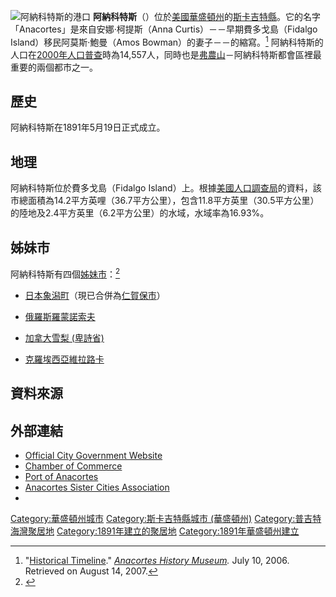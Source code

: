 {{Infobox city
|name             = 阿納科特斯
|official_name            = Anacortes
|nickname                 =
|motto                    =
|image_skyline            = 
|imagesize                =
|image_caption            =
|image_flag               =
|image_seal               =
|image_map = Skagit_County_Washington_Incorporated_and_Unincorporated_areas_Anacortes_Highlighted.svg
|mapsize                  = 250px
|map_caption              = 阿納科特斯位置圖
|subdivision_type         = [[世界地理索引|国家]]
|subdivision_name         = [[美国|美国]]
|subdivision_type1        = [[美国州份|州]]
|subdivision_name1        = [[华盛顿州|华盛顿州]]
|subdivision_type2        = 县
|subdivision_name2        = [[斯卡吉特縣_(華盛頓州)|斯卡吉特縣]]
|leader_title             =
|leader_name              =
|leader_title1            =
|leader_name1             =
|established_title        =
|established_date         =
|area_note                =
|area_magnitude           =
|area_total               = 36.7
|TotalArea_sq_mi          = 14.2
|area_land                = 30.5
|area_water               = 6.2
|LandArea_sq_mi           = 11.8
|WaterArea_sq_mi          = 2.4
|area_water_percent       = 
|area_urban               =
|UrbanArea_sq_mi          =
|area_metro               =
|MetroArea_sq_mi          =
|population_as_of         = [[2000_United_States_Census|2000]]
|population_note          =
|population_total         = 14,557
|population_metro         = 
|population_urban         =
|population_density       = 477.1
|population_density_mi2   = 1235.7
|timezone                 = [[Pacific_Time_Zone|Pacific (PST)]]
|utc_offset               = -8
|timezone_DST             = PDT
|utc_offset_DST           = -7
|elevation                = 7[[公尺|公尺]](23[[英呎|英呎]])
|website                  = http://www.cityofanacortes.org/
|footnotes                =
}}

[[Image:AnacortesWashingtonCapSante.jpg|阿納科特斯的港口]]
'''阿納科特斯'''（{{lang-en|Anacortes}}）位於[[美國|美國]][[華盛頓州|華盛頓州]]的[[斯卡吉特縣_(華盛頓州)|斯卡吉特縣]]。它的名字「Anacortes」是來自安娜·柯提斯（Anna Curtis）－－早期費多戈島（Fidalgo Island）移民阿莫斯·鮑曼（Amos Bowman）的妻子－－的縮寫。<ref name="timeline">"[http://museum.cityofanacortes.org/timeline.htm Historical Timeline]." ''[http://museum.cityofanacortes.org/ Anacortes History Museum].'' July 10, 2006. Retrieved on August 14, 2007.</ref> 阿納科特斯的人口在[[2000_United_States_Census|2000年人口普查]]時為14,557人，同時也是[[弗農山_(華盛頓州)|弗農山]]－阿納科特斯都會區裡最重要的兩個都市之一。

==歷史==
阿納科特斯在1891年5月19日正式成立。

==地理==
阿納科特斯位於費多戈島（Fidalgo Island）上。根據[[美國人口調查局|美國人口調查局]]的資料，該市總面積為14.2平方英哩（36.7平方公里），包含11.8平方英里（30.5平方公里）的陸地及2.4平方英里（6.2平方公里）的水域，水域率為16.93%。

==姊妹市==
阿納科特斯有四個[[友好城市|姊妹市]]：<ref name="sisters">{{cite web |url=http://www.sister-cities.org/icrc/directory/usa/WA |title=Online Directory: Washington, USA |publisher=[[Sister_Cities_International|Sister Cities International]] |accessdate=2008-10-12 |deadurl=yes |archiveurl=https://web.archive.org/web/20080705082856/http://www.sister-cities.org/icrc/directory/USA/WA |archivedate=2008-07-05 }}</ref>

* {{flagicon|Japan}} [[日本|日本]][[象潟町|象潟町]]（現已合併為[[仁賀保市|仁賀保市]]）
* {{flagicon|Russia}} [[俄羅斯|俄羅斯]][[羅蒙諾索夫_(聖彼得堡直轄市)|羅蒙諾索夫]]
* {{flagicon|Canada}} [[加拿大|加拿大]][[雪梨_(卑詩省)|雪梨 (卑詩省)]]
* {{flagicon|Croatia}} [[克羅埃西亞|克羅埃西亞]][[維拉路卡|維拉路卡]]

==資料來源==
{{reflist}}

==外部連結==
{{commons}}
* [http://www.cityofanacortes.org/ Official City Government Website]
* [http://www.anacortes.org/ Chamber of Commerce]
* [http://www.portofanacortes.com/ Port of Anacortes] {{Wayback|url=http://www.portofanacortes.com/ |date=20200221065903 }}
* [http://www.anacortessistercities.com/ Anacortes Sister Cities Association]
* {{dmoz|Regional/North_America/United_States/Washington/Localities/A/Anacortes}}

{{Washington}}

{{DEFAULTSORT:Anacortes, Washington}}
[[Category:華盛頓州城市|Category:華盛頓州城市]]
[[Category:斯卡吉特縣城市_(華盛頓州)|Category:斯卡吉特縣城市 (華盛頓州)]]
[[Category:普吉特海灣聚居地|Category:普吉特海灣聚居地]]
[[Category:1891年建立的聚居地|Category:1891年建立的聚居地]]
[[Category:1891年華盛頓州建立|Category:1891年華盛頓州建立]]